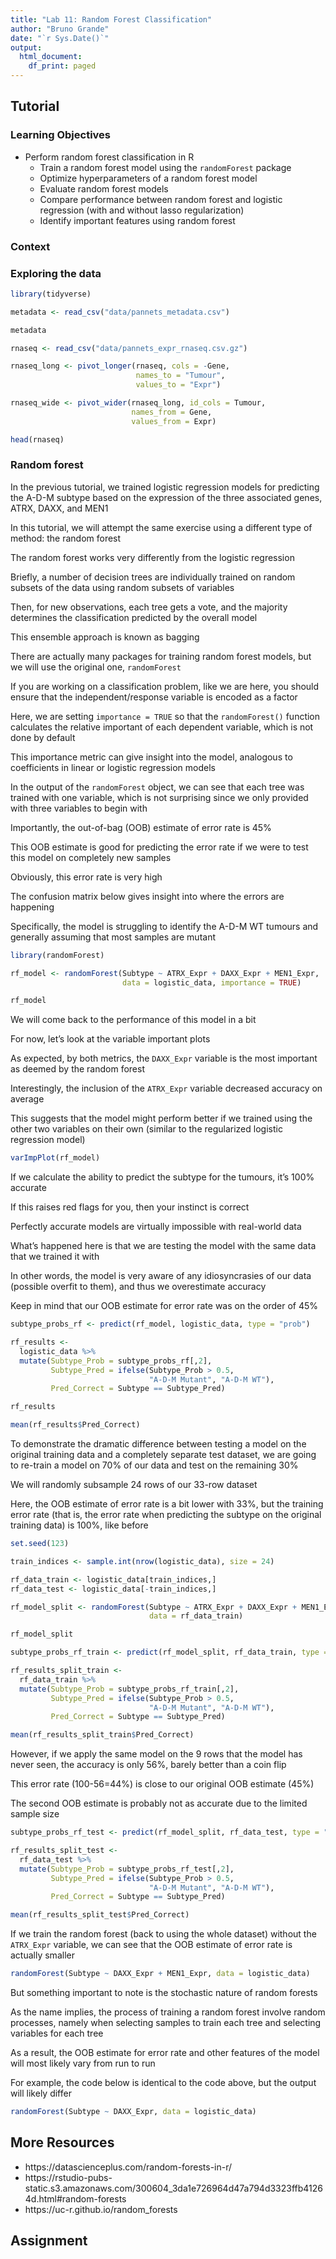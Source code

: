 ```yaml
---
title: "Lab 11: Random Forest Classification"
author: "Bruno Grande"
date: "`r Sys.Date()`"
output:
  html_document:
    df_print: paged
---
```


## Tutorial

### Learning Objectives

- Perform random forest classification in R
  - Train a random forest model using the `randomForest` package
  - Optimize hyperparameters of a random forest model
  - Evaluate random forest models
  - Compare performance between random forest and logistic regression (with and without lasso regularization)
  - Identify important features using random forest

### Context

### Exploring the data

```r
library(tidyverse)
```

```r
metadata <- read_csv("data/pannets_metadata.csv")

metadata
```

```r
rnaseq <- read_csv("data/pannets_expr_rnaseq.csv.gz")

rnaseq_long <- pivot_longer(rnaseq, cols = -Gene, 
                            names_to = "Tumour",
                            values_to = "Expr")

rnaseq_wide <- pivot_wider(rnaseq_long, id_cols = Tumour,
                           names_from = Gene, 
                           values_from = Expr)

head(rnaseq)
```

### Random forest

In the previous tutorial, we trained logistic regression models for predicting the A-D-M subtype based on the expression of the three associated genes, ATRX, DAXX, and MEN1

In this tutorial, we will attempt the same exercise using a different type of method: the random forest

The random forest works very differently from the logistic regression

Briefly, a number of decision trees are individually trained on random subsets of the data using random subsets of variables

Then, for new observations, each tree gets a vote, and the majority determines the classification predicted by the overall model

This ensemble approach is known as bagging

There are actually many packages for training random forest models, but we will use the original one, `randomForest`

If you are working on a classification problem, like we are here, you should ensure that the independent/response variable is encoded as a factor

Here, we are setting `importance = TRUE` so that the `randomForest()` function calculates the relative important of each dependent variable, which is not done by default

This importance metric can give insight into the model, analogous to coefficients in linear or logistic regression models

In the output of the `randomForest` object, we can see that each tree was trained with one variable, which is not surprising since we only provided with three variables to begin with

Importantly, the out-of-bag (OOB) estimate of error rate is 45%

This OOB estimate is good for predicting the error rate if we were to test this model on completely new samples

Obviously, this error rate is very high

The confusion matrix below gives insight into where the errors are happening

Specifically, the model is struggling to identify the A-D-M WT tumours and generally assuming that most samples are mutant

```r
library(randomForest)

rf_model <- randomForest(Subtype ~ ATRX_Expr + DAXX_Expr + MEN1_Expr,
                         data = logistic_data, importance = TRUE)

rf_model
```

We will come back to the performance of this model in a bit

For now, let's look at the variable important plots

As expected, by both metrics, the `DAXX_Expr` variable is the most important as deemed by the random forest

Interestingly, the inclusion of the `ATRX_Expr` variable decreased accuracy on average

This suggests that the model might perform better if we trained using the other two variables on their own (similar to the regularized logistic regression model)

```r
varImpPlot(rf_model)
```

If we calculate the ability to predict the subtype for the tumours, it's 100% accurate

If this raises red flags for you, then your instinct is correct

Perfectly accurate models are virtually impossible with real-world data

What's happened here is that we are testing the model with the same data that we trained it with

In other words, the model is very aware of any idiosyncrasies of our data (possible overfit to them), and thus we overestimate accuracy

Keep in mind that our OOB estimate for error rate was on the order of 45%

```r
subtype_probs_rf <- predict(rf_model, logistic_data, type = "prob")

rf_results <- 
  logistic_data %>% 
  mutate(Subtype_Prob = subtype_probs_rf[,2],
         Subtype_Pred = ifelse(Subtype_Prob > 0.5, 
                               "A-D-M Mutant", "A-D-M WT"),
         Pred_Correct = Subtype == Subtype_Pred)

rf_results

mean(rf_results$Pred_Correct)
```

To demonstrate the dramatic difference between testing a model on the original training data and a completely separate test dataset, we are going to re-train a model on 70% of our data and test on the remaining 30%

We will randomly subsample 24 rows of our 33-row dataset

Here, the OOB estimate of error rate is a bit lower with 33%, but the training error rate (that is, the error rate when predicting the subtype on the original training data) is 100%, like before

```r
set.seed(123)

train_indices <- sample.int(nrow(logistic_data), size = 24)

rf_data_train <- logistic_data[train_indices,]
rf_data_test <- logistic_data[-train_indices,]

rf_model_split <- randomForest(Subtype ~ ATRX_Expr + DAXX_Expr + MEN1_Expr,
                               data = rf_data_train)

rf_model_split

subtype_probs_rf_train <- predict(rf_model_split, rf_data_train, type = "prob")

rf_results_split_train <- 
  rf_data_train %>% 
  mutate(Subtype_Prob = subtype_probs_rf_train[,2],
         Subtype_Pred = ifelse(Subtype_Prob > 0.5, 
                               "A-D-M Mutant", "A-D-M WT"),
         Pred_Correct = Subtype == Subtype_Pred)

mean(rf_results_split_train$Pred_Correct)
```

However, if we apply the same model on the 9 rows that the model has never seen, the accuracy is only 56%, barely better than a coin flip

This error rate (100-56=44%) is close to our original OOB estimate (45%)

The second OOB estimate is probably not as accurate due to the limited sample size

```r
subtype_probs_rf_test <- predict(rf_model_split, rf_data_test, type = "prob")

rf_results_split_test <- 
  rf_data_test %>% 
  mutate(Subtype_Prob = subtype_probs_rf_test[,2],
         Subtype_Pred = ifelse(Subtype_Prob > 0.5, 
                               "A-D-M Mutant", "A-D-M WT"),
         Pred_Correct = Subtype == Subtype_Pred)

mean(rf_results_split_test$Pred_Correct)
```

If we train the random forest (back to using the whole dataset) without the `ATRX_Expr` variable, we can see that the OOB estimate of error rate is actually smaller

```r
randomForest(Subtype ~ DAXX_Expr + MEN1_Expr, data = logistic_data)
```

But something important to note is the stochastic nature of random forests

As the name implies, the process of training a random forest involve random processes, namely when selecting samples to train each tree and selecting variables for each tree

As a result, the OOB estimate for error rate and other features of the model will most likely vary from run to run

For example, the code below is identical to the code above, but the output will likely differ

```r
randomForest(Subtype ~ DAXX_Expr, data = logistic_data)
```

## More Resources

- https://datascienceplus.com/random-forests-in-r/
- https://rstudio-pubs-static.s3.amazonaws.com/300604_3da1e726964d47a794d3323ffb41264d.html#random-forests
- https://uc-r.github.io/random_forests

## Assignment
